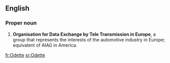==English==

===Proper noun===
{{infl|en|proper noun}}

# '''Organisation for Data Exchange by Tele Transmission in Europe''', a group that represents the interests of the automotive industry in Europe; equivalent of AIAG in America.

[[fr:Odette]]
[[sr:Odette]]